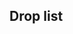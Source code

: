 ==Drop list==
{{Section}}
{{Map/Drops
|no_legend = true
|filter_button = true
|nodes = Q, Z
|boss = Q, Z
|Agano: Q/Casual{Casual: S 0.4% (3/794) / Easy: S 0.3% (26/7501) / Medium: S 0.9% (2/221) / Hard: S 1.1% (18/1669)} S
|Akagi: Z/Casual{Casual: 2% (38/1898) / Easy: 1.9% (319/16993) / Medium: 0.7% (3/431) / Hard: 1.8% (125/6971)}
|Akatsuki: A/Casual{Casual: S 3.4% (1/29) / Easy: S 0.5% (1/195) / Hard: S 0.9% (1/116)} S, H/Casual{Casual: S 1.1% (14/1273) / Easy: S 1.5% (191/12649) / Medium: S 1.3% (10/778) / Hard: S 1.3% (109/8405)} S, I/Casual{Casual: S 1.9% (4/207) / Easy: S 1.2% (24/2036) / Medium: S 0.8% (1/121) / Hard: S 1.6% (30/1935)} S, K/Casual{Casual: S 1.6% (5/321) / Easy: 1.4% (44/3165) / Medium: S 1.4% (2/147) / Hard: 1% (22/2220)}, L/Casual{Casual: 1.2% (15/1244) / Easy: 1.3% (165/12510) / Medium: 1.5% (12/778) / Hard: 1.4% (143/9987)}, M/Casual{Casual: S 1.2% (2/173) / Easy: 1.3% (21/1638) / Medium: S 2.6% (2/76) / Hard: S 2.6% (38/1453)}, N/Casual{Casual: S 1.5% (33/2234) / Easy: 1.3% (272/20473) / Medium: 1.4% (9/652) / Hard: 1.3% (232/17966)}, Q/Casual{Casual: 1.8% (17/932) / Easy: 1.2% (121/10107) / Medium: 1.4% (8/571) / Hard: 1.2% (78/6496)}, Z/Casual{Casual: 1.5% (28/1898) / Easy: 1.9% (320/16993) / Medium: 0.9% (4/431) / Hard: 1.7% (118/6971)}
|Akebono: A/Easy{Easy: S 0.5% (1/195) / Hard: S 1.7% (2/116)} S, H/Casual{Casual: S 1.7% (22/1273) / Easy: S 1.4% (181/12649) / Medium: S 0.8% (6/778) / Hard: S 1.3% (109/8405)} S, I/Easy{Easy: S 1.1% (23/2036) / Medium: S 1.7% (2/121) / Hard: S 1.6% (30/1935)} S, K/Casual{Casual: S 0.3% (1/321) / Easy: S 1.5% (47/3098) / Medium: S 1.4% (2/147) / Hard: 1.4% (32/2220)}, L/Casual{Casual: 1.3% (16/1244) / Easy: 1.4% (176/12510) / Medium: S 1.6% (11/670) / Hard: 1.5% (145/9987)}, M/Casual{Casual: S 1.7% (3/173) / Easy: S 1.4% (23/1623) / Medium: S 1.3% (1/76) / Hard: S 1.2% (18/1453)} S, N/Casual{Casual: S 1.7% (39/2234) / Easy: 1.5% (297/20473) / Medium: S 1.7% (10/606) / Hard: 1.3% (242/17966)}, Q/Casual{Casual: S 1.3% (10/794) / Easy: 1.4% (138/10107) / Medium: 1.8% (10/571) / Hard: 1.3% (85/6496)}, Z/Easy{Easy: 0% (1/16993)}
|Akigumo: Z/Casual{Casual: 2.3% (44/1898) / Easy: 2.2% (373/16993) / Medium: 1.9% (8/431) / Hard: 1.9% (131/6971)}
|Aoba: Z/Casual{Casual: 2.1% (39/1898) / Easy: 2% (337/16993) / Medium: 2.3% (10/431) / Hard: 2.1% (146/6971)}
|Arare: Z/Easy{Easy: 0% (2/16993)}
|Arashio: Z/Hard{Hard: 0% (1/6971)}
|Asakaze: Q/Casual{Casual: S 1.6% (13/794) / Easy: S 1.9% (139/7501) / Medium: S 0.9% (2/221) / Hard: S 2% (33/1669)} S
|Asashio: Z/Casual{Casual: 0.2% (3/1898) / Easy: 0.4% (65/16993) / Medium: 0.9% (4/431) / Hard: 1.7% (116/6971)}
|Ashigara: Z/Casual{Casual: 1.8% (35/1898) / Easy: 2.1% (351/16993) / Medium: 2.3% (10/431) / Hard: 2% (142/6971)}
|Atago: Z/Casual{Casual: 1.9% (37/1898) / Easy: 2.2% (373/16993) / Medium: 1.4% (6/431) / Hard: 2% (142/6971)}
|Ayanami: H/Casual{Casual: S 2% (25/1273) / Easy: S 1.5% (194/12649) / Medium: S 1.5% (12/778) / Hard: S 1.2% (105/8405)} S, I/Easy{Easy: S 1.5% (30/2036) / Medium: S 1.7% (2/121) / Hard: S 1.3% (26/1935)} S, K/Casual{Casual: S 0.6% (2/321) / Easy: S 1.5% (45/3098) / Medium: S 2% (3/147) / Hard: S 1.6% (31/1974)} S, L/Casual{Casual: S 0.8% (8/1043) / Easy: S 1.3% (135/10619) / Medium: S 0.6% (4/670) / Hard: 1.2% (124/9987)}, M/Casual{Casual: S 1.7% (3/173) / Easy: S 1.8% (29/1623) / Medium: S 1.3% (1/76) / Hard: S 1.1% (16/1453)} S, N/Casual{Casual: S 1.3% (29/2234) / Easy: 1.3% (270/20473) / Medium: 0.9% (6/652) / Hard: 1.4% (250/17966)}, Q/Casual{Casual: 1.5% (14/932) / Easy: 1.4% (145/10107) / Medium: 0.7% (4/571) / Hard: 1.4% (92/6496)}, Z/Casual{Casual: 1.7% (33/1898) / Easy: 2% (338/16993) / Medium: 0.5% (2/431) / Hard: 1.7% (118/6971)}
|Chikuma: M/Casual{Casual: S 0.6% (1/173) / Easy: S 1.3% (21/1623) / Medium: S 1.3% (1/76) / Hard: S 1.8% (26/1453)} S, N/Casual{Casual: S 1.5% (33/2234) / Easy: S 1.5% (305/20075) / Medium: S 1.2% (7/606) / Hard: S 1.4% (247/17153)} S, Q/Casual{Casual: S 1.3% (10/794) / Easy: S 1.5% (113/7501) / Medium: S 1.4% (3/221) / Hard: S 1.1% (19/1669)} S, Z/Casual{Casual: 2.5% (47/1898) / Easy: 1.9% (322/16993) / Medium: 3% (13/431) / Hard: 1.8% (126/6971)}
|Choukai: Z/Casual{Casual: 2.5% (48/1898) / Easy: 1.9% (322/16993) / Medium: 1.6% (7/431) / Hard: 1.9% (134/6971)}
|Fubuki: H/Casual{Casual: S 1.2% (15/1273) / Easy: S 1.3% (162/12649) / Medium: S 1.3% (10/778) / Hard: S 1.3% (111/8405)} S, I/Casual{Casual: S 0.5% (1/207) / Easy: S 1.2% (25/2036) / Hard: S 1.2% (24/1935)} S, K/Easy{Easy: S 1.3% (41/3098) / Medium: S 4.1% (6/147) / Hard: S 1.1% (22/1974)} S, L/Casual{Casual: S 1.4% (15/1043) / Easy: S 1.2% (128/10619) / Medium: S 1.5% (10/670) / Hard: S 1.4% (109/8021)} S, M/Casual{Casual: S 1.7% (3/173) / Easy: S 1.6% (26/1623) / Medium: S 1.3% (1/76) / Hard: S 1.2% (18/1453)} S, N/Casual{Casual: S 1% (23/2234) / Easy: S 1.3% (262/20075) / Medium: S 1.2% (7/606) / Hard: S 1.4% (233/17153)} S, Q/Casual{Casual: 1% (9/932) / Easy: 1.2% (119/10107) / Medium: 1.2% (7/571) / Hard: 1.1% (71/6496)}, Z/Casual{Casual: 2.1% (40/1898) / Easy: 2.1% (355/16993) / Medium: 2.1% (9/431) / Hard: 1.9% (130/6971)}
|Fumizuki: Z/Casual{Casual: 0.4% (7/1898) / Hard: 0% (1/6971)}
|Furutaka: Z/Casual{Casual: 2.2% (41/1898) / Easy: 2% (339/16993) / Medium: 2.1% (9/431) / Hard: 1.7% (120/6971)}
|Fusou: Z/Casual{Casual: 2.4% (46/1898) / Easy: 1.9% (326/16993) / Medium: 0.7% (3/431) / Hard: 1.9% (135/6971)}
|Haguro: Z/Casual{Casual: 1.7% (32/1898) / Easy: 1.9% (326/16993) / Medium: 2.1% (9/431) / Hard: 1.8% (128/6971)}
|Haruna: Q/Casual{Casual: S 0.8% (6/794) / Easy: S 1.6% (122/7501) / Medium: S 1.4% (3/221) / Hard: S 1.1% (19/1669)} S, Z/Casual{Casual: S 2.3% (39/1710) / Easy: S 1.8% (247/13614) / Medium: S 0.7% (1/143) / Hard: S 2.4% (16/663)} S
|Hatsuharu: Z/Casual{Casual: 2.4% (46/1898) / Easy: 0.4% (75/16993) / Medium: 1.2% (5/431) / Hard: 2% (141/6971)}
|Hatsuyuki: H/Casual{Casual: S 1.6% (21/1273) / Easy: S 1.5% (190/12649) / Medium: S 1.5% (12/778) / Hard: S 1.4% (120/8405)} S, I/Casual{Casual: S 0.5% (1/207) / Easy: S 1.4% (29/2036) / Hard: S 1.2% (23/1935)} S, K/Casual{Casual: S 2.2% (7/321) / Easy: S 1.3% (39/3098) / Medium: S 2.7% (4/147) / Hard: S 1.3% (26/1974)} S, L/Casual{Casual: S 1.6% (17/1043) / Easy: S 1.3% (137/10619) / Medium: S 1.3% (9/670) / Hard: S 1.1% (89/8021)} S, M/Casual{Casual: S 1.7% (3/173) / Easy: S 2% (33/1623) / Medium: S 1.3% (1/76) / Hard: S 1.2% (17/1453)} S, N/Casual{Casual: S 1% (23/2234) / Easy: 1.4% (284/20473) / Medium: S 1.5% (9/606) / Hard: 1.7% (298/17966)}, Q/Casual{Casual: 1.2% (11/932) / Easy: 1.4% (143/10107) / Medium: 1.8% (10/571) / Hard: 1.3% (82/6496)}, Z/Casual{Casual: 0.1% (2/1898) / Easy: 0.4% (61/16993) / Medium: 1.2% (5/431) / Hard: 1.8% (127/6971)}
|Hibiki: A/Easy{Easy: S 2.6% (5/195) / Hard: S 2.6% (3/116)} S, H/Casual{Casual: S 1.2% (15/1273) / Easy: S 1.5% (184/12649) / Medium: S 1.3% (10/778) / Hard: S 1.6% (135/8405)} S, I/Casual{Casual: S 1.4% (3/207) / Easy: S 1.3% (26/2036) / Hard: S 1.4% (28/1935)} S, K/Casual{Casual: S 0.9% (3/321) / Easy: S 1.2% (36/3098) / Medium: S 0.7% (1/147) / Hard: 1.4% (30/2220)}, L/Casual{Casual: 1.5% (19/1244) / Easy: 1.2% (154/12510) / Medium: S 1% (7/670) / Hard: 1.2% (120/9987)}, M/Casual{Casual: S 3.5% (6/173) / Easy: S 1.4% (22/1623) / Medium: S 1.3% (1/76) / Hard: S 1.2% (17/1453)} S, N/Casual{Casual: 1.3% (29/2261) / Easy: 1.4% (277/20473) / Medium: S 1.5% (9/606) / Hard: 1.3% (234/17966)}, Q/Casual{Casual: S 1.3% (10/794) / Easy: 1.4% (138/10107) / Medium: 1.9% (11/571) / Hard: 1.2% (79/6496)}, Z/Easy{Easy: 0% (1/16993) / Hard: 0% (2/6971)}
|Hiei: Q/Casual{Casual: S 1.9% (15/794) / Easy: S 1.6% (117/7501) / Medium: S 0.5% (1/221) / Hard: S 1.1% (19/1669)} S, Z/Casual{Casual: S 2% (34/1710) / Easy: S 2.1% (284/13614) / Medium: S 0.7% (1/143) / Hard: S 3.3% (22/663)} S
|Hiryuu: Z/Casual{Casual: 1.9% (36/1898) / Easy: 1.9% (323/16993) / Medium: 2.1% (9/431) / Hard: 1.9% (129/6971)}
|Hiyou: K/Casual{Casual: S 2.2% (7/321) / Easy: S 1.2% (37/3098) / Medium: S 0.7% (1/147) / Hard: S 1.5% (29/1974)} S, L/Casual{Casual: S 1.2% (13/1043) / Easy: S 1.2% (130/10619) / Medium: S 1.6% (11/670) / Hard: S 1.4% (111/8021)} S, M/Casual{Casual: S 1.2% (2/173) / Easy: S 1.4% (23/1623) / Hard: S 1.1% (16/1453)} S, N/Casual{Casual: S 1.3% (30/2234) / Easy: S 1.3% (270/20075) / Medium: S 1.3% (8/606) / Hard: S 1.5% (251/17153)} S, Q/Casual{Casual: S 2.1% (17/794) / Easy: 1.3% (131/10107) / Medium: 1.8% (10/571) / Hard: 1% (67/6496)}
|Hyuuga: Z/Casual{Casual: S 1.9% (32/1710) / Easy: S 2.1% (290/13614) / Medium: S 2.1% (3/143) / Hard: S 3.2% (21/663)} S
|I-168: Z/Casual{Casual: S 0.1% (2/1710) / Easy: 0.6% (100/16993) / Medium: 0.7% (3/431) / Hard: 0.6% (41/6971)}
|I-19: Q/Easy{Easy: S 0.1% (7/7501)} S, Z/Casual{Casual: S 2% (35/1710) / Easy: S 3.2% (434/13614) / Medium: 4.9% (21/431) / Hard: 2.2% (154/6971)}
|I-58: Z/Casual{Casual: S 0.4% (7/1710) / Easy: 0.3% (57/16993) / Medium: S 0.7% (1/143) / Hard: 0.4% (30/6971)}
|Ikazuchi: A/Easy{Easy: S 1% (2/195) / Hard: S 0.9% (1/116)} S, H/Casual{Casual: S 1.3% (16/1273) / Easy: S 1.6% (200/12649) / Medium: S 1% (8/778) / Hard: S 1.5% (130/8405)} S, I/Casual{Casual: S 2.4% (5/207) / Easy: S 1.2% (24/2036) / Medium: S 2.5% (3/121) / Hard: S 1.9% (36/1935)} S, K/Casual{Casual: S 0.6% (2/321) / Easy: 1.4% (45/3165) / Medium: S 1.4% (2/147) / Hard: 1.7% (37/2220)}, L/Casual{Casual: 0.9% (11/1244) / Easy: 1.2% (148/12510) / Medium: 1.8% (14/778) / Hard: 1.2% (122/9987)}, M/Casual{Casual: S 0.6% (1/173) / Easy: S 1.6% (26/1623) / Hard: S 1% (15/1453)} S, N/Casual{Casual: S 1.7% (37/2234) / Easy: 1.2% (254/20473) / Medium: S 0.5% (3/606) / Hard: 1.4% (255/17966)}, Q/Casual{Casual: 1.6% (15/932) / Easy: 1.3% (128/10107) / Medium: 1.1% (6/571) / Hard: 1.3% (82/6496)}, Z/Hard{Hard: 0% (2/6971)}
|Inazuma: A/Casual{Casual: S 3.4% (1/29) / Easy: S 0.5% (1/195) / Medium: S 11.1% (1/9) / Hard: S 1.7% (2/116)} S, H/Casual{Casual: S 1.1% (14/1273) / Easy: S 1.3% (163/12649) / Medium: S 1% (8/778) / Hard: S 1.4% (118/8405)} S, I/Casual{Casual: S 0.5% (1/207) / Easy: S 1.8% (37/2036) / Medium: S 2.5% (3/121) / Hard: S 1.2% (24/1935)} S, K/Casual{Casual: S 1.2% (4/321) / Easy: 1.5% (49/3165) / Medium: S 1.4% (2/147) / Hard: 1.2% (26/2220)}, L/Casual{Casual: 1.2% (15/1244) / Easy: 1.3% (163/12510) / Medium: 1.9% (15/778) / Hard: 1.3% (126/9987)}, M/Easy{Easy: S 1.4% (23/1623) / Hard: S 0.8% (11/1453)} S, N/Casual{Casual: S 1.4% (31/2234) / Easy: 1.4% (296/20473) / Medium: S 0.5% (3/606) / Hard: 1.5% (262/17966)}, Q/Casual{Casual: 1.3% (12/932) / Easy: 1.5% (152/10107) / Medium: 1.8% (10/571) / Hard: 1.3% (86/6496)}, Z/Easy{Easy: 0% (1/16993)}
|Intrepid: Z/Casual{Casual: S 0.2% (4/1710) / Easy: S 0.5% (62/13614) / Hard: 0% (2/6971)}
|Iowa: Z/Casual{Casual: S 0.8% (14/1710) / Easy: S 1.1% (151/13614) / Medium: 0.5% (2/431) / Hard: 0.1% (10/6971)}
|Ise: Z/Casual{Casual: S 1.5% (26/1710) / Easy: S 1.9% (263/13614) / Medium: S 2.1% (3/143) / Hard: S 2.1% (14/663)} S
|Isonami: H/Casual{Casual: S 1.6% (21/1273) / Easy: S 1.5% (193/12649) / Medium: S 1.8% (14/778) / Hard: S 1.3% (110/8405)} S, I/Casual{Casual: S 1.4% (3/207) / Easy: S 1.4% (28/2036) / Medium: S 0.8% (1/121) / Hard: S 1.2% (24/1935)} S, K/Casual{Casual: S 1.6% (5/321) / Easy: S 1.8% (55/3098) / Medium: S 2% (3/147) / Hard: S 1.3% (25/1974)} S, L/Casual{Casual: S 1.2% (13/1043) / Easy: S 1.4% (146/10619) / Medium: S 1.8% (12/670) / Hard: S 1.3% (105/8021)} S, M/Casual{Casual: S 3.5% (6/173) / Easy: S 1.6% (26/1623) / Hard: S 1.4% (21/1453)} S, N/Casual{Casual: 1.4% (32/2261) / Easy: 1.3% (274/20473) / Medium: 1.4% (9/652) / Hard: 1.5% (264/17966)}, Q/Casual{Casual: S 1% (8/794) / Easy: 1.1% (112/10107) / Medium: 0.5% (3/571) / Hard: 1.4% (92/6496)}, Z/Casual{Casual: 0.2% (4/1898) / Easy: 0.3% (58/16993) / Medium: 1.2% (5/431) / Hard: 1.7% (120/6971)}
|Isuzu: H/Easy{Easy: S 0.2% (27/12649) / Medium: S 1.3% (10/778) / Hard: S 1.4% (116/8405)} S, I/Easy{Easy: S 0.4% (8/2036) / Medium: S 0.8% (1/121) / Hard: S 1.1% (21/1935)} S, K/Casual{Casual: S 1.2% (4/321) / Easy: S 1.5% (45/3098) / Medium: S 0.7% (1/147) / Hard: S 1.4% (27/1974)} S, L/Casual{Casual: S 1.7% (18/1043) / Easy: S 1.5% (156/10619) / Medium: S 1.5% (10/670) / Hard: S 1.5% (119/8021)} S, M/Easy{Easy: S 1.6% (26/1623) / Medium: S 1.3% (1/76) / Hard: S 1.9% (28/1453)} S, N/Casual{Casual: S 1.5% (33/2234) / Easy: S 1.4% (283/20075) / Medium: S 1.5% (9/606) / Hard: S 1.6% (281/17153)} S, Q/Casual{Casual: 1.5% (14/932) / Easy: 1.3% (136/10107) / Medium: 1.6% (9/571) / Hard: 1.1% (71/6496)}, Z/Casual{Casual: 0.2% (4/1898) / Easy: 0.5% (83/16993) / Medium: 2.1% (9/431) / Hard: 2.3% (158/6971)}
|Jintsuu: H/Casual{Casual: S 1.9% (24/1273) / Easy: S 1.4% (181/12649) / Medium: S 2.1% (16/778) / Hard: S 1.5% (126/8405)} S, I/Casual{Casual: S 1% (2/207) / Easy: S 1.5% (31/2036) / Medium: S 0.8% (1/121) / Hard: S 1.1% (21/1935)} S, K/Casual{Casual: S 3.1% (10/321) / Easy: S 1.5% (47/3098) / Medium: S 2% (3/147) / Hard: S 1.5% (29/1974)} S, L/Casual{Casual: S 1.7% (18/1043) / Easy: S 1.5% (164/10619) / Medium: S 1.8% (12/670) / Hard: S 1.4% (116/8021)} S, M/Casual{Casual: S 0.6% (1/173) / Easy: S 1.7% (27/1623) / Medium: S 1.3% (1/76) / Hard: S 2% (29/1453)} S, N/Casual{Casual: S 1% (23/2234) / Easy: S 1.6% (314/20075) / Medium: S 1.8% (11/606) / Hard: S 1.4% (240/17153)} S, Q/Casual{Casual: 1.4% (13/932) / Easy: 1.4% (141/10107) / Medium: 0.9% (5/571) / Hard: 1.1% (71/6496)}, Z/Casual{Casual: 0.1% (2/1898) / Easy: 0.5% (83/16993) / Medium: 1.6% (7/431) / Hard: 1.8% (128/6971)}
|Junyou: K/Casual{Casual: S 1.2% (4/321) / Easy: S 1.8% (55/3098) / Medium: S 1.4% (2/147) / Hard: S 1.9% (37/1974)} S, L/Casual{Casual: S 1.5% (16/1043) / Easy: S 1.4% (146/10619) / Medium: S 1% (7/670) / Hard: S 1.7% (135/8021)} S, M/Casual{Casual: S 1.2% (2/173) / Easy: S 0.9% (15/1623) / Medium: S 1.3% (1/76) / Hard: S 1.8% (26/1453)} S, N/Casual{Casual: S 1.4% (31/2234) / Easy: S 1.3% (252/20075) / Medium: S 1.7% (10/606) / Hard: S 1.2% (206/17153)} S, Q/Casual{Casual: 0.8% (7/932) / Easy: 1.4% (137/10107) / Medium: 1.9% (11/571) / Hard: 1.1% (74/6496)}
|Kaga: Z/Casual{Casual: 1.6% (31/1898) / Easy: 2.2% (374/16993) / Medium: 3% (13/431) / Hard: 2% (140/6971)}
|Kagerou: Z/Casual{Casual: 0.2% (3/1898) / Easy: 0.5% (79/16993) / Medium: 1.2% (5/431) / Hard: 1.9% (131/6971)}
|Kako: Z/Casual{Casual: 1.9% (36/1898) / Easy: 2% (332/16993) / Medium: 1.6% (7/431) / Hard: 1.7% (121/6971)}
|Kamikaze: Q/Casual{Casual: S 0.9% (7/794) / Easy: S 0.9% (64/7501) / Medium: S 0.5% (1/221) / Hard: S 1.6% (27/1669)} S
|Kasumi: Z/Hard{Hard: 0% (2/6971)}
|Kazagumo: Z/Casual{Casual: S 1.9% (32/1710) / Easy: S 2% (278/13614) / Medium: S 0.7% (1/143) / Hard: S 2.7% (18/663)} S
|Kikuzuki: Z/Hard{Hard: 0% (1/6971)}
|Kinugasa: Z/Casual{Casual: S 2.2% (37/1710) / Easy: 1.9% (326/16993) / Medium: 2.3% (10/431) / Hard: 1.8% (124/6971)}
|Kirishima: Q/Casual{Casual: S 0.6% (5/794) / Easy: S 1.3% (95/7501) / Medium: S 1.8% (4/221) / Hard: S 1.8% (30/1669)} S, Z/Casual{Casual: S 1.8% (30/1710) / Easy: S 2.2% (294/13614) / Medium: S 0.7% (1/143) / Hard: S 1.2% (8/663)} S
|Kisaragi: Z/Casual{Casual: 0.2% (3/1898) / Easy: 0.4% (61/16993) / Hard: 0% (1/6971)}
|Kiso: H/Hard{Hard: S 1.6% (133/8405)} S, I/Hard{Hard: S 1.7% (33/1935)} S, K/Casual{Casual: S 1.9% (6/321) / Easy: S 1.5% (46/3098) / Hard: S 0.9% (18/1974)} S, L/Casual{Casual: S 1.4% (15/1043) / Easy: S 1.6% (168/10619) / Medium: S 1% (7/670) / Hard: S 1.3% (102/8021)} S, M/Casual{Casual: S 3.5% (6/173) / Easy: S 1.5% (24/1623) / Hard: S 1.6% (23/1453)} S, N/Casual{Casual: S 1.4% (32/2234) / Easy: S 1.4% (275/20075) / Medium: S 1.3% (8/606) / Hard: S 1.4% (239/17153)} S, Q/Casual{Casual: 0.9% (8/932) / Easy: 1.4% (143/10107) / Medium: 1.1% (6/571) / Hard: 1.4% (92/6496)}, Z/Casual{Casual: 0.4% (7/1898) / Easy: 0.4% (68/16993) / Medium: 1.6% (7/431) / Hard: 2% (136/6971)}
|Kitakami: M/Casual{Casual: S 0.6% (1/173) / Easy: S 0.9% (14/1623) / Medium: S 1.3% (1/76) / Hard: S 1.6% (23/1453)} S, N/Casual{Casual: S 1% (23/2234) / Easy: S 1.4% (278/20075) / Medium: S 1.2% (7/606) / Hard: S 1.4% (234/17153)} S, Q/Casual{Casual: S 1.8% (14/794) / Easy: S 1.4% (108/7501) / Medium: S 3.2% (7/221) / Hard: S 1% (17/1669)} S
|Kongou: Q/Casual{Casual: S 0.9% (7/794) / Easy: S 1.3% (99/7501) / Medium: S 1.8% (4/221) / Hard: S 1.6% (26/1669)} S, Z/Casual{Casual: S 1.8% (31/1710) / Easy: S 2% (274/13614) / Medium: S 3.5% (5/143) / Hard: S 1.8% (12/663)} S
|Kuma: L/Easy{Easy: S 0.2% (18/10619) / Medium: S 1.9% (13/670) / Hard: S 1.2% (96/8021)} S, M/Casual{Casual: S 1.2% (2/173) / Easy: S 2% (32/1623) / Medium: S 1.3% (1/76) / Hard: S 1.4% (20/1453)} S, N/Casual{Casual: S 1.5% (34/2234) / Easy: S 1.6% (326/20075) / Medium: S 0.8% (5/606) / Hard: S 1.3% (231/17153)} S, Q/Casual{Casual: S 1.5% (12/794) / Easy: S 1.3% (101/7501) / Medium: S 1.8% (4/221) / Hard: 1.2% (76/6496)}
|Kumano: Z/Casual{Casual: 1.9% (37/1898) / Easy: 2% (348/16993) / Medium: 1.4% (6/431) / Hard: 2.1% (145/6971)}
|Kuroshio: Z/Hard{Hard: 0% (2/6971)}
|Makigumo: Z/Casual{Casual: S 2% (35/1710) / Easy: S 2% (270/13614) / Medium: S 2.1% (3/143) / Hard: S 2.6% (17/663)} S
|Maruyu: Z/Casual{Casual: S 2.9% (50/1710) / Easy: 2.3% (393/16993) / Medium: 1.4% (6/431) / Hard: 1.1% (74/6971)}
|Matsuwa: Z/Casual{Casual: S 3.2% (54/1710) / Easy: 3% (503/16993) / Medium: 2.1% (9/431) / Hard: 3.4% (236/6971)}
|Maya: Z/Casual{Casual: 2.5% (48/1898) / Easy: 2% (347/16993) / Medium: 2.1% (9/431) / Hard: 2.1% (149/6971)}
|Michishio: Z/Medium{Medium: 0.2% (1/431) / Hard: 0% (1/6971)}
|Mikazuki: Z/Hard{Hard: 0% (2/6971)}
|Mikuma: Q/Casual{Casual: S 1.8% (14/794) / Easy: S 1.5% (115/7501) / Medium: S 0.5% (1/221) / Hard: S 1.6% (26/1669)} S
|Miyuki: H/Casual{Casual: S 1.9% (24/1273) / Easy: S 1.2% (151/12649) / Medium: S 1% (8/778) / Hard: S 1.3% (112/8405)} S, I/Easy{Easy: S 1.8% (36/2036) / Medium: S 0.8% (1/121) / Hard: S 1.7% (33/1935)} S, K/Casual{Casual: S 0.9% (3/321) / Easy: S 1.3% (39/3098) / Medium: S 2% (3/147) / Hard: S 1.3% (25/1974)} S, L/Casual{Casual: S 1.6% (17/1043) / Easy: S 1.4% (149/10619) / Medium: S 1.3% (9/670) / Hard: S 1.3% (101/8021)} S, M/Casual{Casual: S 1.2% (2/173) / Easy: 1.5% (25/1638) / Medium: S 6.6% (5/76) / Hard: S 1.5% (22/1453)}, N/Casual{Casual: S 1.3% (29/2234) / Easy: 1.5% (305/20473) / Medium: 1.1% (7/652) / Hard: 1.4% (246/17966)}, Q/Casual{Casual: 1.3% (12/932) / Easy: 1.3% (133/10107) / Medium: 1.2% (7/571) / Hard: 1.3% (83/6496)}, Z/Casual{Casual: 0.2% (4/1898) / Easy: 0.4% (61/16993) / Medium: 0.9% (4/431) / Hard: 1.8% (125/6971)}
|Mogami: L/Hard{Hard: S 1.3% (104/8021)} S, M/Easy{Easy: S 1.4% (23/1623) / Medium: S 1.3% (1/76) / Hard: S 1.9% (28/1453)} S, N/Casual{Casual: S 1.5% (34/2234) / Easy: S 1.5% (302/20075) / Medium: S 1.8% (11/606) / Hard: S 1.3% (218/17153)} S, Q/Casual{Casual: S 1.3% (10/794) / Easy: S 1.3% (101/7501) / Hard: 1.6% (107/6496)}, Z/Casual{Casual: 2.1% (39/1898) / Easy: 2.1% (355/16993) / Medium: 1.2% (5/431) / Hard: 2.3% (161/6971)}
|Murakumo: H/Casual{Casual: S 1.3% (17/1273) / Easy: S 1.5% (193/12649) / Medium: S 0.6% (5/778) / Hard: S 1.4% (121/8405)} S, I/Casual{Casual: S 1% (2/207) / Easy: S 1.9% (38/2036) / Medium: S 1.7% (2/121) / Hard: S 1.5% (29/1935)} S, K/Casual{Casual: S 0.3% (1/321) / Easy: S 1.1% (33/3098) / Medium: S 2% (3/147) / Hard: S 1.3% (26/1974)} S, L/Casual{Casual: S 0.8% (8/1043) / Easy: S 1.3% (141/10619) / Medium: S 2.1% (14/670) / Hard: S 1.4% (116/8021)} S, M/Casual{Casual: S 0.6% (1/173) / Easy: S 1.2% (19/1623) / Hard: 0.9% (14/1481)}, N/Casual{Casual: S 1.7% (39/2234) / Easy: 1.5% (300/20473) / Medium: S 1.5% (9/606) / Hard: 1.4% (244/17966)}, Q/Casual{Casual: 1.5% (14/932) / Easy: 1.2% (124/10107) / Medium: 1.2% (7/571) / Hard: 1.2% (80/6496)}, Z/Casual{Casual: 0.1% (2/1898) / Easy: 0.3% (59/16993) / Medium: 1.2% (5/431)}
|Murasame: Z/Hard{Hard: 0% (1/6971)}
|Mutsu: Z/Casual{Casual: S 2% (35/1710) / Easy: S 1.9% (262/13614) / Medium: S 2.1% (3/143) / Hard: S 1.5% (10/663)} S
|Mutsuki: Z/Casual{Casual: 1.9% (37/1898) / Easy: 2% (342/16993) / Medium: 1.6% (7/431) / Hard: 1.8% (123/6971)}
|Myoukou: Z/Casual{Casual: 2.2% (41/1898) / Easy: 2% (341/16993) / Medium: 3% (13/431) / Hard: 1.7% (119/6971)}
|Nachi: Z/Casual{Casual: 2% (38/1898) / Easy: 2.1% (353/16993) / Medium: 2.1% (9/431) / Hard: 2.3% (163/6971)}
|Naganami: Z/Casual{Casual: S 2.3% (39/1710) / Easy: S 1.9% (261/13614) / Medium: S 0.7% (1/143) / Hard: S 3.2% (21/663)} S
|Nagara: K/Easy{Easy: S 0.2% (6/3098) / Medium: S 0.7% (1/147) / Hard: S 1.6% (32/1974)} S, L/Casual{Casual: S 1.3% (14/1043) / Easy: S 1.4% (152/10619) / Medium: S 1.5% (10/670) / Hard: S 1.4% (114/8021)} S, M/Casual{Casual: S 1.7% (3/173) / Easy: S 1% (17/1623) / Medium: S 1.3% (1/76) / Hard: S 1.5% (22/1453)} S, N/Casual{Casual: S 1% (22/2234) / Easy: S 1.4% (282/20075) / Medium: S 0.8% (5/606) / Hard: S 1.4% (239/17153)} S, Q/Casual{Casual: S 0.9% (7/794) / Easy: S 1.3% (96/7501) / Medium: 0.9% (5/571) / Hard: 1.2% (81/6496)}
|Nagato: Z/Casual{Casual: S 2.1% (36/1710) / Easy: S 2.2% (302/13614) / Medium: S 2.8% (4/143) / Hard: S 2.1% (14/663)} S
|Nagatsuki: Z/Casual{Casual: 0.2% (4/1898) / Easy: 0% (1/16993) / Hard: 0% (2/6971)}
|Naka: Z/Casual{Casual: 1.4% (27/1898) / Easy: 1.8% (311/16993) / Medium: 2.6% (11/431) / Hard: 3% (208/6971)}
|Natori: H/Casual{Casual: S 1.5% (19/1273) / Easy: S 1.4% (174/12649) / Medium: S 1% (8/778) / Hard: S 1.4% (118/8405)} S, I/Casual{Casual: S 0.5% (1/207) / Easy: S 1% (20/2036) / Medium: S 2.5% (3/121) / Hard: S 1.2% (23/1935)} S, K/Casual{Casual: S 0.9% (3/321) / Easy: S 1.2% (37/3098) / Medium: S 3.4% (5/147) / Hard: S 0.9% (18/1974)} S, L/Casual{Casual: S 1.2% (13/1043) / Easy: S 1.5% (163/10619) / Medium: S 1.5% (10/670) / Hard: S 1.4% (109/8021)} S, M/Casual{Casual: S 1.2% (2/173) / Easy: S 1% (16/1623) / Medium: S 2.6% (2/76) / Hard: S 1% (14/1453)} S, N/Casual{Casual: S 2% (44/2234) / Easy: S 1.4% (289/20075) / Medium: S 1% (6/606) / Hard: S 1.4% (239/17153)} S, Q/Casual{Casual: 1.2% (11/932) / Easy: 1.3% (132/10107) / Medium: 1.6% (9/571) / Hard: 1.3% (82/6496)}, Z/Casual{Casual: 0.2% (3/1898) / Easy: 0.4% (72/16993) / Medium: 2.1% (9/431) / Hard: 1.9% (134/6971)}
|Nenohi: Z/Easy{Easy: 0% (1/16993)}
|None: A/Casual{Casual: 85.7% (30/35) / Easy: 92.7% (227/245) / Medium: 90% (9/10) / Hard: 93% (160/172)}, B/Casual{Casual: 100% (1586/1586) / Easy: 100% (14615/14615) / Medium: 100% (1140/1140) / Hard: 100% (15168/15168)}, C/Casual{Casual: 100% (769/769) / Easy: 100% (7508/7508) / Medium: 100% (583/583) / Hard: 100% (10909/10909)}, E/Casual{Casual: 100% (2390/2390) / Easy: 100% (22152/22152) / Medium: 100% (650/650) / Hard: 100% (17722/17722)}, F/Casual{Casual: 100% (234/234) / Easy: 100% (2079/2079) / Medium: 100% (144/144) / Hard: 100% (1477/1477)}, G/Casual{Casual: 100% (163/163) / Easy: 100% (1811/1811) / Medium: 100% (141/141) / Hard: 100% (2168/2168)}, H/Casual{Casual: 75.8% (1067/1408) / Easy: 76.7% (10649/13881) / Medium: 80.5% (793/985) / Hard: 81.4% (10347/12718)}, I/Casual{Casual: 79% (169/214) / Easy: 75.8% (1609/2123) / Medium: 79.7% (106/133) / Hard: 73.4% (1469/2001)}, K/Casual{Casual: 66.8% (219/328) / Easy: 64.4% (2039/3165) / Medium: 62.2% (97/156) / Hard: 64.8% (1438/2220)}, L/Casual{Casual: 66.5% (827/1244) / Easy: 65.7% (8219/12510) / Medium: 62.5% (486/778) / Hard: 65.4% (6535/9987)}, M/Casual{Casual: 55.7% (97/174) / Easy: 53.7% (880/1638) / Medium: 45.5% (35/77) / Hard: 50.8% (753/1481)}, N/Casual{Casual: 54.9% (1242/2261) / Easy: 53.8% (11019/20473) / Medium: 58.9% (384/652) / Hard: 52.4% (9420/17966)}, Q/Casual{Casual: 45.8% (427/932) / Easy: 44.7% (4520/10107) / Medium: 53.6% (306/571) / Hard: 55.6% (3609/6496)}, R/Casual{Casual: 100% (9/9) / Easy: 100% (39/39) / Hard: 100% (18/18)}, S/Casual{Casual: 100% (2178/2178) / Easy: 100% (19575/19575) / Medium: 100% (614/614) / Hard: 100% (16905/16905)}, U/Casual{Casual: 100% (6/6) / Easy: 100% (281/281) / Medium: 100% (3/3) / Hard: 100% (101/101)}, V/Casual{Casual: 100% (42/42) / Easy: 100% (1346/1346) / Medium: 100% (57/57) / Hard: 100% (711/711)}, W/Casual{Casual: 100% (165/165) / Easy: 100% (1535/1535) / Medium: 100% (65/65) / Hard: 100% (1304/1304)}, X/Casual{Casual: 100% (2150/2150) / Easy: 100% (19137/19137) / Medium: 100% (542/542) / Hard: 100% (15126/15126)}, Y/Casual{Casual: 100% (6/6) / Easy: 100% (140/140) / Medium: 100% (7/7) / Hard: 100% (97/97)}
|Noshiro: Q/Casual{Casual: S 0.1% (1/794) / Easy: S 0.6% (48/7501) / Medium: S 1.4% (3/221) / Hard: S 1.3% (21/1669)} S
|Oboro: A/Hard{Hard: S 0.9% (1/116)} S, H/Casual{Casual: S 1.3% (16/1273) / Easy: S 1.1% (135/12649) / Medium: S 1.5% (12/778) / Hard: S 1.5% (124/8405)} S, I/Casual{Casual: S 3.4% (7/207) / Easy: S 1.5% (31/2036) / Medium: S 0.8% (1/121) / Hard: S 1.1% (21/1935)} S, K/Casual{Casual: S 1.2% (4/321) / Easy: S 1.2% (38/3098) / Medium: S 2% (3/147) / Hard: 1.5% (34/2220)}, L/Casual{Casual: 1% (12/1244) / Easy: 1.3% (157/12510) / Medium: 1.3% (10/778) / Hard: 1.3% (128/9987)}, M/Casual{Casual: S 0.6% (1/173) / Easy: S 1.5% (24/1623) / Medium: S 2.6% (2/76) / Hard: S 1.4% (20/1453)} S, N/Casual{Casual: 1.6% (37/2261) / Easy: 1.4% (282/20473) / Medium: 1.5% (10/652) / Hard: 1.4% (243/17966)}, Q/Casual{Casual: 1.2% (11/932) / Easy: 1.2% (125/10107) / Medium: 0.9% (5/571) / Hard: 1.1% (69/6496)}
|Ooi: M/Easy{Easy: S 0.4% (6/1623) / Medium: S 1.3% (1/76) / Hard: S 1.4% (21/1453)} S, N/Easy{Easy: S 0.2% (46/20075) / Medium: S 2.1% (13/606) / Hard: S 1.5% (257/17153)} S, Q/Casual{Casual: S 1.5% (12/794) / Easy: S 1.5% (115/7501) / Medium: S 1.8% (4/221) / Hard: S 0.9% (15/1669)} S
|Ryuujou: K/Casual{Casual: S 1.6% (5/321) / Easy: S 1.6% (49/3098) / Medium: S 1.4% (2/147) / Hard: S 0.9% (18/1974)} S, L/Casual{Casual: S 2.2% (23/1043) / Easy: S 1.5% (161/10619) / Medium: S 1.3% (9/670) / Hard: S 1.3% (108/8021)} S, M/Casual{Casual: S 1.2% (2/173) / Easy: S 1.4% (22/1623) / Hard: S 1.4% (20/1453)} S, N/Casual{Casual: S 0.7% (16/2234) / Easy: S 1.4% (275/20075) / Medium: S 1.2% (7/606) / Hard: S 1.6% (280/17153)} S, Q/Casual{Casual: 1.3% (12/932) / Easy: 1.4% (139/10107) / Medium: 0.9% (5/571) / Hard: 1.3% (86/6496)}
|Sado: Z/Casual{Casual: 3.7% (70/1898) / Easy: 3.1% (533/16993) / Medium: 2.3% (10/431) / Hard: 3% (210/6971)}
|Samidare: Z/Hard{Hard: 0% (1/6971)}
|Saratoga: Q/Easy{Easy: S 0.9% (69/7501) / Medium: S 2.3% (5/221) / Hard: S 1.4% (23/1669)} S
|Satsuki: Z/Casual{Casual: 0.2% (4/1898) / Easy: 0.4% (72/16993) / Hard: 0% (1/6971)}
|Sazanami: A/Casual{Casual: S 3.4% (1/29) / Easy: S 2.1% (4/195) / Hard: S 0.9% (1/116)} S, H/Casual{Casual: S 0.9% (11/1273) / Easy: S 1.3% (164/12649) / Medium: S 1.2% (9/778) / Hard: S 1.4% (116/8405)} S, I/Casual{Casual: S 2.9% (6/207) / Easy: S 1.3% (26/2036) / Medium: S 1.7% (2/121) / Hard: S 1.5% (29/1935)} S, K/Casual{Casual: S 1.9% (6/321) / Easy: 1% (33/3165) / Medium: S 0.7% (1/147) / Hard: 1.3% (29/2220)}, L/Casual{Casual: 0.9% (11/1244) / Easy: 1.3% (160/12510) / Medium: S 1.8% (12/670) / Hard: 1.2% (121/9987)}, M/Casual{Casual: S 0.6% (1/173) / Easy: S 1.4% (23/1623) / Medium: S 2.6% (2/76) / Hard: S 1.4% (20/1453)} S, N/Casual{Casual: 1.2% (28/2261) / Easy: 1.3% (272/20473) / Medium: 1.1% (7/652) / Hard: 1.3% (227/17966)}, Q/Casual{Casual: 0.6% (6/932) / Easy: 1.4% (146/10107) / Medium: 2.1% (12/571) / Hard: 1.4% (92/6496)}, Z/Hard{Hard: 0% (2/6971)}
|Sendai: K/Hard{Hard: S 1.4% (28/1974)} S, L/Casual{Casual: S 1% (10/1043) / Easy: S 1.3% (137/10619) / Medium: S 1.9% (13/670) / Hard: S 1.5% (117/8021)} S, M/Casual{Casual: S 1.7% (3/173) / Easy: S 1.8% (29/1623) / Medium: S 5.3% (4/76) / Hard: S 1.5% (22/1453)} S, N/Casual{Casual: S 1.3% (29/2234) / Easy: S 1.5% (310/20075) / Medium: S 0.8% (5/606) / Hard: S 1.3% (224/17153)} S, Q/Casual{Casual: S 1.3% (10/794) / Easy: S 1.3% (98/7501) / Medium: 1.2% (7/571) / Hard: 1.2% (77/6496)}
|Shigure: Z/Hard{Hard: 0% (1/6971)}
|Shikinami: H/Casual{Casual: S 1.9% (24/1273) / Easy: S 1.4% (183/12649) / Medium: S 1.3% (10/778) / Hard: S 1.3% (106/8405)} S, I/Casual{Casual: S 1.9% (4/207) / Easy: S 1.3% (26/2036) / Medium: S 1.7% (2/121) / Hard: S 1.1% (22/1935)} S, K/Casual{Casual: S 2.2% (7/321) / Easy: S 1.4% (43/3098) / Medium: S 0.7% (1/147) / Hard: S 1.3% (26/1974)} S, L/Casual{Casual: S 1.8% (19/1043) / Easy: 1.3% (160/12510) / Medium: 1.8% (14/778) / Hard: 1.3% (129/9987)}, M/Casual{Casual: S 0.6% (1/173) / Easy: 1.3% (21/1638) / Medium: S 2.6% (2/76) / Hard: S 1.6% (23/1453)}, N/Casual{Casual: S 1.7% (37/2234) / Easy: 1.4% (283/20473) / Medium: S 1.3% (8/606) / Hard: 1.4% (252/17966)}, Q/Casual{Casual: S 2.4% (19/794) / Easy: 1.5% (153/10107) / Medium: 0.5% (3/571) / Hard: 1.1% (69/6496)}, Z/Casual{Casual: 0.2% (3/1898) / Easy: 0.3% (56/16993) / Medium: 0.7% (3/431)}
|Shimakaze: Z/Casual{Casual: S 2% (34/1710) / Easy: S 2.2% (301/13614) / Medium: S 2.1% (3/143) / Hard: S 1.4% (9/663)} S
|Shiranui: Z/Hard{Hard: 0% (1/6971)}
|Shiratsuyu: Z/Casual{Casual: 1.9% (36/1898) / Easy: 0.3% (53/16993) / Medium: 0.9% (4/431) / Hard: 2% (137/6971)}
|Shirayuki: H/Casual{Casual: S 2% (26/1273) / Easy: S 1.5% (196/12649) / Medium: S 1.3% (10/778) / Hard: S 1.5% (122/8405)} S, I/Casual{Casual: S 1% (2/207) / Easy: S 1.4% (28/2036) / Medium: S 1.7% (2/121) / Hard: S 1.6% (31/1935)} S, K/Casual{Casual: S 0.6% (2/321) / Easy: S 1.5% (46/3098) / Hard: S 1.9% (38/1974)} S, L/Casual{Casual: S 1.7% (18/1043) / Easy: S 1.5% (159/10619) / Medium: S 1% (7/670) / Hard: S 1.2% (100/8021)} S, M/Casual{Casual: S 0.6% (1/173) / Easy: S 0.9% (14/1623) / Medium: S 2.6% (2/76) / Hard: S 1.4% (21/1453)} S, N/Casual{Casual: S 1.3% (30/2234) / Easy: S 1.3% (264/20075) / Medium: S 1.5% (9/606) / Hard: 1.4% (249/17966)}, Q/Casual{Casual: S 2% (16/794) / Easy: 1.4% (137/10107) / Medium: 1.1% (6/571) / Hard: 1.2% (80/6496)}, Z/Casual{Casual: 0.2% (4/1898) / Easy: 0.4% (76/16993) / Medium: 1.4% (6/431) / Hard: 2.3% (158/6971)}
|Shouhou: K/Casual{Casual: S 1.6% (5/321) / Easy: S 1.1% (34/3098) / Medium: S 2% (3/147) / Hard: S 1.3% (26/1974)} S, L/Casual{Casual: S 1.6% (17/1043) / Easy: S 1.3% (136/10619) / Medium: S 0.9% (6/670) / Hard: S 1.4% (116/8021)} S, M/Casual{Casual: S 0.6% (1/173) / Easy: S 1.2% (19/1623) / Medium: S 1.3% (1/76) / Hard: S 1.5% (22/1453)} S, N/Casual{Casual: S 1.3% (30/2234) / Easy: S 1.5% (305/20075) / Medium: S 1.2% (7/606) / Hard: S 1.3% (230/17153)} S, Q/Casual{Casual: S 1.1% (9/794) / Easy: 1.3% (130/10107) / Medium: 0.9% (5/571) / Hard: 1.3% (87/6496)}
|Shoukaku: Q/Easy{Easy: S 0.5% (34/7501) / Hard: S 2.6% (43/1669)} S
|Souryuu: Z/Casual{Casual: 1.7% (32/1898) / Easy: 2% (335/16993) / Medium: 2.1% (9/431) / Hard: 2.1% (146/6971)}
|Suzukaze: Z/Casual{Casual: 0.3% (5/1898) / Easy: 0.4% (70/16993) / Medium: 1.2% (5/431) / Hard: 1.9% (132/6971)}
|Suzuya: Z/Casual{Casual: 2% (38/1898) / Easy: 1.9% (331/16993) / Medium: 3.2% (14/431) / Hard: 2.1% (149/6971)}
|Tama: K/Casual{Casual: S 0.3% (1/321) / Easy: S 1.4% (43/3098) / Medium: S 1.4% (2/147) / Hard: S 1.7% (34/1974)} S, L/Casual{Casual: S 1.2% (12/1043) / Easy: S 1.6% (170/10619) / Medium: S 1.3% (9/670) / Hard: S 1.5% (118/8021)} S, M/Casual{Casual: S 3.5% (6/173) / Easy: S 1.5% (24/1623) / Medium: S 2.6% (2/76) / Hard: S 1.9% (28/1453)} S, N/Casual{Casual: S 1.4% (32/2234) / Easy: S 1.3% (260/20075) / Medium: S 1.3% (8/606) / Hard: S 1.5% (261/17153)} S, Q/Casual{Casual: 1.5% (14/932) / Easy: 1.2% (118/10107) / Medium: 1.9% (11/571) / Hard: 1.3% (87/6496)}, Z/Casual{Casual: 0.2% (4/1898) / Easy: 0.3% (58/16993) / Medium: 1.6% (7/431) / Hard: 1.8% (122/6971)}
|Tone: M/Casual{Casual: S 2.3% (4/173) / Easy: S 0.7% (12/1623) / Medium: S 2.6% (2/76) / Hard: S 1.3% (19/1453)} S, N/Casual{Casual: S 1.4% (31/2234) / Easy: S 1.6% (318/20075) / Medium: S 1.2% (7/606) / Hard: S 1.3% (217/17153)} S, Q/Casual{Casual: S 1.4% (11/794) / Easy: S 1.6% (119/7501) / Medium: S 2.3% (5/221) / Hard: S 1.1% (18/1669)} S, Z/Casual{Casual: 2.1% (39/1898) / Easy: 1.9% (316/16993) / Medium: 2.8% (12/431) / Hard: 2% (136/6971)}
|Ushio: A/Casual{Casual: S 6.9% (2/29) / Easy: S 2.1% (4/195) / Hard: S 0.9% (1/116)} S, H/Casual{Casual: S 1.3% (17/1273) / Easy: S 1.3% (170/12649) / Medium: S 1.8% (14/778) / Hard: S 1.5% (130/8405)} S, I/Casual{Casual: S 1.4% (3/207) / Easy: S 1.2% (24/2036) / Hard: S 1.2% (24/1935)} S, K/Casual{Casual: S 2.2% (7/321) / Easy: 1.4% (44/3165) / Medium: S 0.7% (1/147) / Hard: 1.2% (26/2220)}, L/Casual{Casual: 1.8% (23/1244) / Easy: 1.4% (169/12510) / Medium: S 0.7% (5/670) / Hard: 1.2% (116/9987)}, M/Casual{Casual: S 1.7% (3/173) / Easy: S 1.4% (22/1623) / Hard: S 1% (15/1453)} S, N/Casual{Casual: S 1.5% (33/2234) / Easy: 1.4% (290/20473) / Medium: S 0.8% (5/606) / Hard: 1.5% (262/17966)}, Q/Casual{Casual: 1.7% (16/932) / Easy: 1.2% (124/10107) / Medium: 1.9% (11/571) / Hard: 1.2% (75/6496)}
|Yamakaze: Q/Casual{Casual: S 1.6% (13/794) / Easy: S 1.2% (90/7501) / Medium: S 0.9% (2/221) / Hard: S 2.5% (41/1669)} S
|Yamashiro: Z/Casual{Casual: 1.8% (35/1898) / Easy: 1.9% (331/16993) / Medium: 3.2% (14/431) / Hard: 2.2% (153/6971)}
|Yukikaze: Q/Casual{Casual: S 1.8% (14/794) / Easy: S 1.5% (115/7501) / Medium: S 1.4% (3/221) / Hard: S 1.4% (23/1669)} S
|Yura: K/Casual{Casual: S 1.6% (5/321) / Easy: S 1.6% (50/3098) / Medium: S 1.4% (2/147) / Hard: S 1.6% (31/1974)} S, L/Casual{Casual: S 1.1% (11/1043) / Easy: S 1.3% (143/10619) / Medium: S 1.5% (10/670) / Hard: S 1.2% (93/8021)} S, M/Casual{Casual: S 2.3% (4/173) / Easy: S 1.9% (31/1623) / Medium: S 2.6% (2/76) / Hard: S 1.6% (23/1453)} S, N/Casual{Casual: S 1.5% (33/2234) / Easy: S 1.4% (282/20075) / Medium: S 2.3% (14/606) / Hard: S 1.5% (256/17153)} S, Q/Casual{Casual: 1% (9/932) / Easy: 1.4% (145/10107) / Medium: 1.2% (7/571) / Hard: 1.5% (95/6496)}, Z/Casual{Casual: 0.2% (3/1898) / Easy: 0.3% (53/16993) / Medium: 0.9% (4/431) / Hard: 1.9% (135/6971)}
|Yuubari: M/Hard{Hard: S 0.8% (12/1453)} S, N/Hard{Hard: S 1.2% (203/17153)} S, Q/Casual{Casual: S 0.9% (7/794) / Easy: S 1.4% (106/7501) / Medium: S 0.5% (1/221) / Hard: S 1.3% (21/1669)} S
|Yuugumo: Z/Casual{Casual: S 1.6% (28/1710) / Easy: S 2% (276/13614) / Medium: S 2.1% (3/143) / Hard: S 2.3% (15/663)} S
|Zuikaku: Z/Casual{Casual: S 1.1% (19/1710) / Easy: S 3.1% (422/13614) / Medium: 2.6% (11/431) / Hard: 1.9% (132/6971)}
}}
{{SectionEnd}}